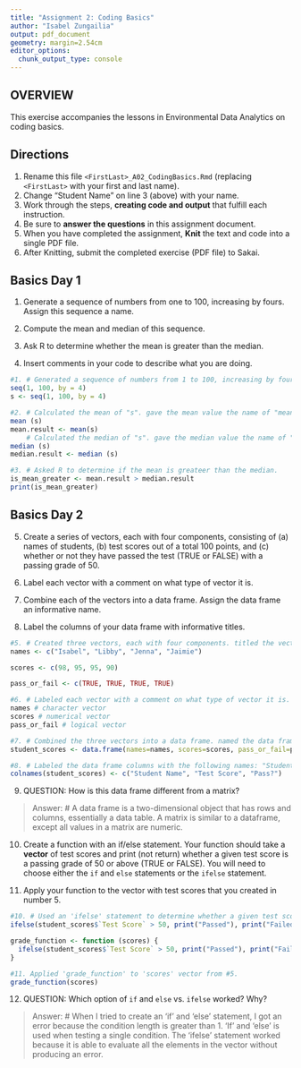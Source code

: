 ```yaml
---
title: "Assignment 2: Coding Basics"
author: "Isabel Zungailia"
output: pdf_document
geometry: margin=2.54cm
editor_options: 
  chunk_output_type: console
---
```


## OVERVIEW

This exercise accompanies the lessons in Environmental Data Analytics on coding basics.

## Directions

1.  Rename this file `<FirstLast>_A02_CodingBasics.Rmd` (replacing `<FirstLast>` with your first and last name).
2.  Change "Student Name" on line 3 (above) with your name.
3.  Work through the steps, **creating code and output** that fulfill each instruction.
4.  Be sure to **answer the questions** in this assignment document.
5.  When you have completed the assignment, **Knit** the text and code into a single PDF file.
6.  After Knitting, submit the completed exercise (PDF file) to Sakai.

## Basics Day 1

1.  Generate a sequence of numbers from one to 100, increasing by fours. Assign this sequence a name.

2.  Compute the mean and median of this sequence.

3.  Ask R to determine whether the mean is greater than the median.

4.  Insert comments in your code to describe what you are doing.

```r
#1. # Generated a sequence of numbers from 1 to 100, increasing by fours. assigned sequence the name "s".
seq(1, 100, by = 4)
s <- seq(1, 100, by = 4)

#2. # Calculated the mean of "s". gave the mean value the name of "mean.result".
mean (s)
mean.result <- mean(s)
    # Calculated the median of "s". gave the median value the name of "median.result".
median (s)
median.result <- median (s)

#3. # Asked R to determine if the mean is greateer than the median. 
is_mean_greater <- mean.result > median.result
print(is_mean_greater)
```

## Basics Day 2

5.  Create a series of vectors, each with four components, consisting of (a) names of students, (b) test scores out of a total 100 points, and (c) whether or not they have passed the test (TRUE or FALSE) with a passing grade of 50.

6.  Label each vector with a comment on what type of vector it is.

7.  Combine each of the vectors into a data frame. Assign the data frame an informative name.

8.  Label the columns of your data frame with informative titles.

```r
#5. # Created three vectors, each with four components. titled the vectors "names", "scores", and "pass_or_fail".
names <- c("Isabel", "Libby", "Jenna", "Jaimie")

scores <- c(98, 95, 95, 90)

pass_or_fail <- c(TRUE, TRUE, TRUE, TRUE)

#6. # Labeled each vector with a comment on what type of vector it is. 
names # character vector
scores # numerical vector
pass_or_fail # logical vector

#7. # Combined the three vectors into a data frame. named the data frame "student_scores".
student_scores <- data.frame(names=names, scores=scores, pass_or_fail=pass_or_fail)

#8. # Labeled the data frame columns with the following names: "Student Name", "Test Score", and "Pass?". 
colnames(student_scores) <- c("Student Name", "Test Score", "Pass?")

```

9.  QUESTION: How is this data frame different from a matrix?

> Answer: # A data frame is a two-dimensional object that has rows and columns, essentially a data table. A matrix is similar to a dataframe, except all values in a matrix are numeric. 

10. Create a function with an if/else statement. Your function should take a **vector** of test scores and print (not return) whether a given test score is a passing grade of 50 or above (TRUE or FALSE). You will need to choose either the `if` and `else` statements or the `ifelse` statement. 

11. Apply your function to the vector with test scores that you created in number 5.

```r
#10. # Used an 'ifelse' statement to determine whether a given test score is a passing grade of 50 or above. 
ifelse(student_scores$`Test Score` > 50, print("Passed"), print("Failed"))

grade_function <- function (scores) {
  ifelse(student_scores$`Test Score` > 50, print("Passed"), print("Failed"))
}

#11. Applied 'grade_function' to 'scores' vector from #5. 
grade_function(scores)

```

12. QUESTION: Which option of `if` and `else` vs. `ifelse` worked? Why?

> Answer: # When I tried to create an 'if' and 'else' statement, I got an error because the condition length is greater than 1. 'If' and 'else' is used when testing a single condition. The 'ifelse' statement worked because it is able to evaluate all the elements in the vector without producing an error. 
